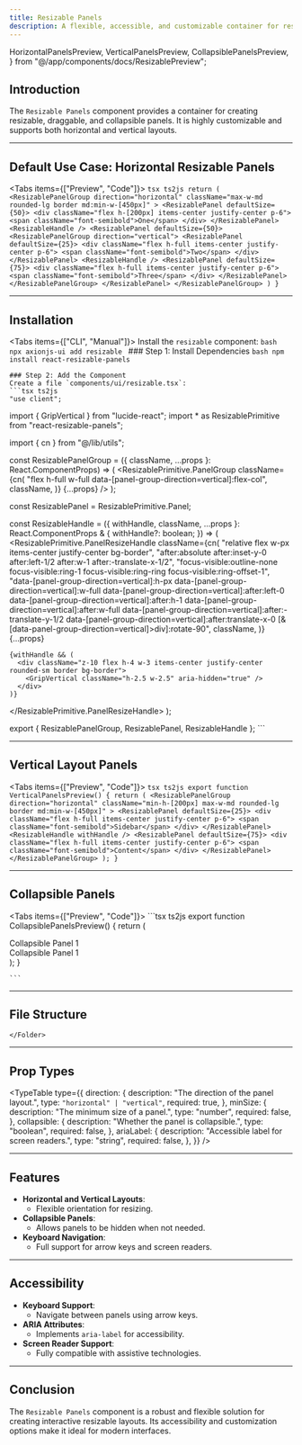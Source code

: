 ```yaml
---
title: Resizable Panels
description: A flexible, accessible, and customizable container for resizable panels and draggable handles.
---
```



  HorizontalPanelsPreview,
  VerticalPanelsPreview,
  CollapsiblePanelsPreview,
} from "@/app/components/docs/ResizablePreview";

## Introduction

The `Resizable Panels` component provides a container for creating resizable, draggable, and collapsible panels. It is highly customizable and supports both horizontal and vertical layouts.

---

## Default Use Case: Horizontal Resizable Panels

<Tabs items={["Preview", "Code"]}>
  <Tab value="Preview" className="mx-24 h-72 content-center">
    <HorizontalPanelsPreview />
  </Tab>
  <Tab value="Code">
    ```tsx ts2js
     return (
    <ResizablePanelGroup
      direction="horizontal"
      className="max-w-md rounded-lg border md:min-w-[450px]"
    >
      <ResizablePanel defaultSize={50}>
        <div className="flex h-[200px] items-center justify-center p-6">
          <span className="font-semibold">One</span>
        </div>
      </ResizablePanel>
      <ResizableHandle />
      <ResizablePanel defaultSize={50}>
        <ResizablePanelGroup direction="vertical">
          <ResizablePanel defaultSize={25}>
            <div className="flex h-full items-center justify-center p-6">
              <span className="font-semibold">Two</span>
            </div>
          </ResizablePanel>
          <ResizableHandle />
          <ResizablePanel defaultSize={75}>
            <div className="flex h-full items-center justify-center p-6">
              <span className="font-semibold">Three</span>
            </div>
          </ResizablePanel>
        </ResizablePanelGroup>
      </ResizablePanel>
    </ResizablePanelGroup>
  )
}
    ```
  </Tab>
</Tabs>

---

## Installation

<Tabs items={["CLI", "Manual"]}>
  <Tab value="CLI">
    Install the `resizable` component:
    ```bash
    npx axionjs-ui add resizable
    ```
  </Tab>
  <Tab value="Manual">
    ### Step 1: Install Dependencies
    ```bash
npm install react-resizable-panels
    ```

    ### Step 2: Add the Component
    Create a file `components/ui/resizable.tsx`:
    ```tsx ts2js
    "use client";

import { GripVertical } from "lucide-react";
import * as ResizablePrimitive from "react-resizable-panels";

import { cn } from "@/lib/utils";

const ResizablePanelGroup = ({
  className,
  ...props
}: React.ComponentProps<typeof ResizablePrimitive.PanelGroup>) => (
  <ResizablePrimitive.PanelGroup
    className={cn(
      "flex h-full w-full data-[panel-group-direction=vertical]:flex-col",
      className,
    )}
    {...props}
  />
);

const ResizablePanel = ResizablePrimitive.Panel;

const ResizableHandle = ({
  withHandle,
  className,
  ...props
}: React.ComponentProps<typeof ResizablePrimitive.PanelResizeHandle> & {
  withHandle?: boolean;
}) => (
  <ResizablePrimitive.PanelResizeHandle
    className={cn(
      "relative flex w-px items-center justify-center bg-border",
      "after:absolute after:inset-y-0 after:left-1/2 after:w-1 after:-translate-x-1/2",
      "focus-visible:outline-none focus-visible:ring-1 focus-visible:ring-ring focus-visible:ring-offset-1",
      "data-[panel-group-direction=vertical]:h-px data-[panel-group-direction=vertical]:w-full data-[panel-group-direction=vertical]:after:left-0 data-[panel-group-direction=vertical]:after:h-1 data-[panel-group-direction=vertical]:after:w-full data-[panel-group-direction=vertical]:after:-translate-y-1/2 data-[panel-group-direction=vertical]:after:translate-x-0 [&[data-panel-group-direction=vertical]>div]:rotate-90",
      className,
    )}
    {...props}
  >
    {withHandle && (
      <div className="z-10 flex h-4 w-3 items-center justify-center rounded-sm border bg-border">
        <GripVertical className="h-2.5 w-2.5" aria-hidden="true" />
      </div>
    )}
  </ResizablePrimitive.PanelResizeHandle>
);

export { ResizablePanelGroup, ResizablePanel, ResizableHandle };
    ```
  </Tab>
</Tabs>

---

## Vertical Layout Panels

<Tabs items={["Preview", "Code"]}>
  <Tab value="Preview"  className="mx-24 h-72 content-center">
    <VerticalPanelsPreview />
  </Tab>
  <Tab value="Code">
    ```tsx ts2js
export function VerticalPanelsPreview() {
  return (
    <ResizablePanelGroup
      direction="horizontal"
      className="min-h-[200px] max-w-md rounded-lg border md:min-w-[450px]"
    >
      <ResizablePanel defaultSize={25}>
        <div className="flex h-full items-center justify-center p-6">
          <span className="font-semibold">Sidebar</span>
        </div>
      </ResizablePanel>
      <ResizableHandle withHandle />
      <ResizablePanel defaultSize={75}>
        <div className="flex h-full items-center justify-center p-6">
          <span className="font-semibold">Content</span>
        </div>
      </ResizablePanel>
    </ResizablePanelGroup>
  );
}
    ```
  </Tab>
</Tabs>

---

## Collapsible Panels

<Tabs items={["Preview", "Code"]}>
  <Tab value="Preview"  className="mx-24 h-72 content-center">
    <CollapsiblePanelsPreview />
  </Tab>
  <Tab value="Code">
    ```tsx ts2js
   export function CollapsiblePanelsPreview() {
  return (
    <ResizablePanelGroup
      direction="horizontal"
      className="min-h-[200px] max-w-md rounded-lg border md:min-w-[450px]"
    >
      <ResizablePanel collapsible minSize={20}>
        <div className="flex h-full items-center justify-center p-6">
          Collapsible Panel 1
        </div>
      </ResizablePanel>
      <ResizableHandle />
      <ResizablePanel>
        <div className="flex h-full items-center justify-center p-6">
          Collapsible Panel 1
        </div>
      </ResizablePanel>
    </ResizablePanelGroup>
  );
}

    ```
  </Tab>
</Tabs>

---



## File Structure

<Files>
  <Folder name="app" defaultOpen>
    <Folder name="components" defaultOpen>
      <Folder name="ui" defaultOpen>
        <File name="resizable.tsx" />
      </Folder>
    
    </Folder>
  </Folder>
</Files>

---

## Prop Types

<TypeTable
  type={{
    direction: {
      description: "The direction of the panel layout.",
      type: `"horizontal" | "vertical"`,
      required: true,
    },
    minSize: {
      description: "The minimum size of a panel.",
      type: "number",
      required: false,
    },
    collapsible: {
      description: "Whether the panel is collapsible.",
      type: "boolean",
      required: false,
    },
    ariaLabel: {
      description: "Accessible label for screen readers.",
      type: "string",
      required: false,
    },
  }}
/>

---

## Features

- **Horizontal and Vertical Layouts**:
  - Flexible orientation for resizing.
- **Collapsible Panels**:
  - Allows panels to be hidden when not needed.
- **Keyboard Navigation**:
  - Full support for arrow keys and screen readers.

---

## Accessibility

- **Keyboard Support**:
  - Navigate between panels using arrow keys.
- **ARIA Attributes**:
  - Implements `aria-label` for accessibility.
- **Screen Reader Support**:
  - Fully compatible with assistive technologies.

---

## Conclusion

The `Resizable Panels` component is a robust and flexible solution for creating interactive resizable layouts. Its accessibility and customization options make it ideal for modern interfaces.
